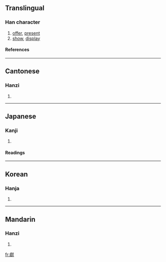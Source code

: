 {{see|献}}

==Translingual==
===Han character===
{{Han char|rn=94|rad=犬|as=16|sn=19|four=2323<sub>4</sub>|canj=卜月戈大 (YBIK)}}
# [[offer]], [[present]]
# [[show]], [[display]]
====References====
{{Han ref|kx=0721.090|dkj=20783|dj=1133.060|hdz=21376.090|uh=737B|ud=29563|bh=C46D|bd=50285}}

----
==Cantonese==
===Hanzi===
{{yue-hanzi|jyut=|y=hin3}}
# {{defn|Cantonese}}

----
==Japanese==
===Kanji===
{{ja-kanji|grade=|rs=犬16}}
# {{defn|Japanese}} 
====Readings====
{{ja-readings|on=[[けん]] (ken), [[こん]] (kon)|kun=[[たてまつる]] (tatematsuru)}}

----
==Korean==
===Hanja===
{{ko-hanja|hangeul=[[헌]], [[사]]|eumhun=|rv=heon, sa|mr=hŏn, sa|y=hen, sa}}
# {{defn|Korean}}

----
==Mandarin==
===Hanzi===
{{cmn-hanzi|sim=献|pin=[[suō]] (suo1), [[xī]] (xi1), [[xiàn]] (xian4)|wg=so<sup>1</sup>, hsi<sup>1</sup>, hsien<sup>4</sup>}}
# {{defn|Mandarin}}

[[fr:獻]]